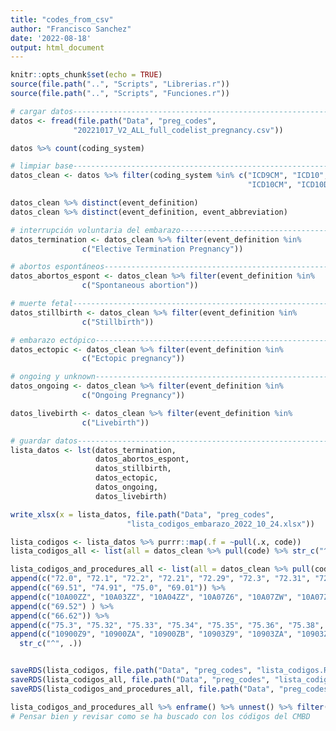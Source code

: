 ```yaml
---
title: "codes_from_csv"
author: "Francisco Sanchez"
date: '2022-08-18'
output: html_document
---
```


```r
knitr::opts_chunk$set(echo = TRUE)
source(file.path("..", "Scripts", "Librerias.r"))
source(file.path("..", "Scripts", "Funciones.r"))

```

```r
# cargar datos-----------------------------------------------------------------
datos <- fread(file.path("Data", "preg_codes",
              "20221017_V2_ALL_full_codelist_pregnancy.csv"))

datos %>% count(coding_system)

```

```r
# limpiar base-----------------------------------------------------------------
datos_clean <- datos %>% filter(coding_system %in% c("ICD9CM", "ICD10", 
                                                     "ICD10CM", "ICD10DA"))

```

```r
datos_clean %>% distinct(event_definition)
datos_clean %>% distinct(event_definition, event_abbreviation)

```


```r
# interrupción voluntaria del embarazo-----------------------------------------
datos_termination <- datos_clean %>% filter(event_definition %in% 
                c("Elective Termination Pregnancy"))

```

```r
# abortos espontáneos----------------------------------------------------------
datos_abortos_espont <- datos_clean %>% filter(event_definition %in% 
                c("Spontaneous abortion"))

```

```r
# muerte fetal-----------------------------------------------------------------
datos_stillbirth <- datos_clean %>% filter(event_definition %in% 
                c("Stillbirth"))

```

```r
# embarazo ectópico-----------------------------------------------------------
datos_ectopic <- datos_clean %>% filter(event_definition %in% 
                c("Ectopic pregnancy"))

```

```r
# ongoing y unknown------------------------------------------------------------
datos_ongoing <- datos_clean %>% filter(event_definition %in% 
                c("Ongoing Pregnancy"))

datos_livebirth <- datos_clean %>% filter(event_definition %in% 
                c("Livebirth"))

```

```r
# guardar datos----------------------------------------------------------------
lista_datos <- lst(datos_termination, 
                   datos_abortos_espont,
                   datos_stillbirth,
                   datos_ectopic,
                   datos_ongoing,
                   datos_livebirth)

write_xlsx(x = lista_datos, file.path("Data", "preg_codes",
                          "lista_codigos_embarazo_2022_10_24.xlsx"))

```

```r
lista_codigos <- lista_datos %>% purrr::map(.f = ~pull(.x, code))
lista_codigos_all <- list(all = datos_clean %>% pull(code) %>% str_c("^", .))

lista_codigos_and_procedures_all <- list(all = datos_clean %>% pull(code) %>%
append(c("72.0", "72.1", "72.2", "72.21", "72.29", "72.3", "72.31", "72.39", "72.4", "72.51", "72.53", "72.6", "72.7", "72.71", "72.79", "72.8", "72.9", "73.01", "73.1", "73.3", "73.4", "73.5", "73.59", "73.8", "73.9", "73.93", "73.94", "73.99", "74.0", "74.1", "74.2", "74.4", "74.9", "74.99", "75.7", "89.16", "72.5", "72.52", "72.54", "73.0", "73.09", "73.2", "73.22", "73.51", "73.91", "73.92", "74.3", "84.92", "84.93")) %>% 
append(c("69.51", "74.91", "75.0", "69.01")) %>% 
append(c("10A00ZZ", "10A03ZZ", "10A04ZZ", "10A07Z6", "10A07ZW", "10A07ZX", "10A07ZZ", "10A08ZZ")) %>% 
append(c("69.52") ) %>% 
append(c("66.62")) %>% 
append(c("75.3", "75.32", "75.33", "75.34", "75.35", "75.36", "75.38", "75.2")) %>% 
append(c("10900Z9", "10900ZA", "10900ZB", "10903Z9", "10903ZA", "10903ZB", "10904Z9", "10904ZA", "10904ZB", "10907Z9", "10907ZA", "10907ZB", "10908Z9", "10908ZA", "10908ZB", "BY30Y0Z", "BY30YZZ", "BY30ZZZ", "BY31Y0Z", "BY31YZZ", "BY31ZZZ", "BY32Y0Z", "BY32YZZ", "BY32ZZZ", "BY33Y0Z", "BY33YZZ", "BY33ZZZ", "BY35Y0Z", "BY35YZZ", "BY35ZZZ", "BY47ZZZ")) %>% 
  str_c("^", .)) 


saveRDS(lista_codigos, file.path("Data", "preg_codes", "lista_codigos.RDS"))
saveRDS(lista_codigos_all, file.path("Data", "preg_codes", "lista_codigos_all.RDS"))
saveRDS(lista_codigos_and_procedures_all, file.path("Data", "preg_codes", "lista_codigos_and_procedures_all.RDS"))

lista_codigos_and_procedures_all %>% enframe() %>% unnest() %>% filter(value == "^Z3A.4")
# Pensar bien y revisar como se ha buscado con los códigos del CMBD

```

